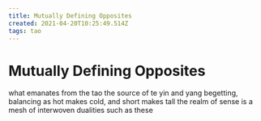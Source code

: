 ```yaml
---
title: Mutually Defining Opposites
created: 2021-04-20T10:25:49.514Z
tags: tao
---
```


# Mutually Defining Opposites

what emanates from the tao
the source of te
yin and yang begetting, balancing
as hot makes cold, and short makes tall
the realm of sense is a mesh of interwoven dualities such as these
